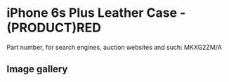 
# iPhone 6s Plus Leather Case - (PRODUCT)RED

Part number, for search engines, auction websites and such: MKXG2ZM/A

## Image gallery

<div style={{ width: "768px" }}>
  <GalleryComponent
    images={[
      {
        original: "/everysource/MKXG2.webp",
        thumbnail: "/everypreview/MKXG2.webp",
      },
      {
        original: "/everysource/MKXG2_AV1_GOLD.webp",
        thumbnail: "/everypreview/MKXG2_AV1_GOLD.webp",
      },
      {
        original: "/everysource/MKXG2_AV1_SILVER.webp",
        thumbnail: "/everypreview/MKXG2_AV1_SILVER.webp",
      },
      {
        original: "/everysource/MKXG2_AV1_SPACE_GRAY.webp",
        thumbnail: "/everypreview/MKXG2_AV1_SPACE_GRAY.webp",
      }
    ]}
  />
</div>